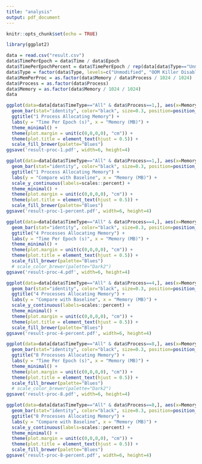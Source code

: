 ```yaml
---
title: "analysis"
output: pdf_document
---
```


```r
knitr::opts_chunk$set(echo = TRUE)
```

```r
library(ggplot2)
```

```r
data = read.csv("result.csv")
data$TimePerEpoch = data$Time / data$Epoch
data$TimePerEpochPercent = data$TimePerEpoch / rep(data[data$Type=="Unmodified", ]$TimePerEpoch)
data$Type = factor(data$Type, levels=c("Unmodified", "OOM Killer Disabled", "OOM Killer Enabled", "Trivial OOM Killer"))
data$MemPerProc = as.factor(data$Memory / data$Process / 1024 / 1024)
data$Process = as.factor(data$Process)
data$Memory = as.factor(data$Memory / 1024 / 1024)
data
```

```r
ggplot(data=data[data$TimeType=="All" & data$Process==1,], aes(x=Memory, y=TimePerEpoch, fill=Type)) + 
  geom_bar(stat="identity", color="black", size=0.3, position=position_dodge2()) +
  ggtitle("1 Process Allocating Memory") +
  labs(y = "Time Per Epoch (s)", x = "Memory (MB)") +
  theme_minimal() +
  theme(plot.margin = unit(c(0,0,0,0), "cm")) +
  theme(plot.title = element_text(hjust = 0.5)) +
  scale_fill_brewer(palette="Blues")
ggsave('result-proc-1.pdf', width=6, height=4)

ggplot(data=data[data$TimeType=="All" & data$Process==1,], aes(x=Memory, y=TimePerEpochPercent, fill=Type)) + 
  geom_bar(stat="identity", color="black", size=0.3, position=position_dodge2()) +
  ggtitle("1 Process Allocating Memory") +
  labs(y = "Compare with Baseline", x = "Memory (MB)") +
  scale_y_continuous(labels=scales::percent) +
  theme_minimal() +
  theme(plot.margin = unit(c(0,0,0,0), "cm")) +
  theme(plot.title = element_text(hjust = 0.5)) +
  scale_fill_brewer(palette="Blues")
ggsave('result-proc-1-percent.pdf', width=6, height=4)
```

```r
ggplot(data=data[data$TimeType=="All" & data$Process==4,], aes(x=Memory, y=TimePerEpoch, fill=Type)) + 
  geom_bar(stat="identity", color="black", size=0.3, position=position_dodge2()) +
  ggtitle("4 Processes Allocating Memory") +
  labs(y = "Time Per Epoch (s)", x = "Memory (MB)") +
  theme_minimal() +
  theme(plot.margin = unit(c(0,0,0,0), "cm")) +
  theme(plot.title = element_text(hjust = 0.5)) +
  scale_fill_brewer(palette="Blues")
  # scale_color_brewer(palette="Dark2")
ggsave('result-proc-4.pdf', width=6, height=4)

ggplot(data=data[data$TimeType=="All" & data$Process==4,], aes(x=Memory, y=TimePerEpochPercent, fill=Type)) + 
  geom_bar(stat="identity", color="black", size=0.3, position=position_dodge2()) +
  ggtitle("4 Processes Allocating Memory") +
  labs(y = "Compare with Baseline", x = "Memory (MB)") +
  scale_y_continuous(labels=scales::percent) +
  theme_minimal() +
  theme(plot.margin = unit(c(0,0,0,0), "cm")) +
  theme(plot.title = element_text(hjust = 0.5)) +
  scale_fill_brewer(palette="Blues")
ggsave('result-proc-4-percent.pdf', width=6, height=4)
```

```r
ggplot(data=data[data$TimeType=="All" & data$Process==8,], aes(x=Memory, y=TimePerEpoch, fill=Type)) + 
  geom_bar(stat="identity", color="black", size=0.3, position=position_dodge2()) +
  ggtitle("8 Processes Allocating Memory") +
  labs(y = "Time Per Epoch (s)", x = "Memory (MB)") +
  theme_minimal() +
  theme(plot.margin = unit(c(0,0,0,0), "cm")) +
  theme(plot.title = element_text(hjust = 0.5)) +
  scale_fill_brewer(palette="Blues")
  # scale_color_brewer(palette="Dark2")
ggsave('result-proc-8.pdf', width=6, height=4)

ggplot(data=data[data$TimeType=="All" & data$Process==8,], aes(x=Memory, y=TimePerEpochPercent, fill=Type)) + 
  geom_bar(stat="identity", color="black", size=0.3, position=position_dodge2()) +
  ggtitle("8 Processes Allocating Memory") +
  labs(y = "Compare with Baseline", x = "Memory (MB)") +
  scale_y_continuous(labels=scales::percent) +
  theme_minimal() +
  theme(plot.margin = unit(c(0,0,0,0), "cm")) +
  theme(plot.title = element_text(hjust = 0.5)) +
  scale_fill_brewer(palette="Blues")
ggsave('result-proc-8-percent.pdf', width=6, height=4)
```